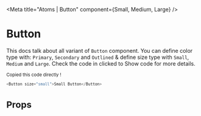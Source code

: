 

<Meta title="Atoms | Button" component={Small, Medium, Large} />

# Button

This docs talk about all variant of `Button` component.  You can define color type with: `Primary`, `Secondary` and `Outlined` & define size type with `Small`, `Medium` and `Large`.
Check the code in clicked to Show code for more details. 

<Preview>
  <Story 
    name="Principle"
    parameters={{
        design: {
        type: 'figma',
        url: 'https://www.figma.com/file/8RQyaZMzX69cDcejSonfEb/Projet-Hetic-SCHOOL'
    }
    }}
    >
    <Small  type="primary" size="small"/>
  </Story>
</Preview>

Copied this code directly !

  ```javascript
  <Button size="small">Small Button</Button>
  ```

# Props

<Props of={Button} />